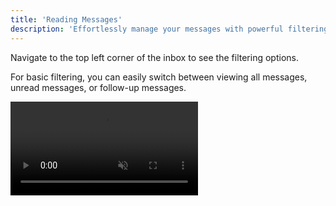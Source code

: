 ```yaml
---
title: 'Reading Messages'
description: 'Effortlessly manage your messages with powerful filtering and search options.'
---
```


Navigate to the top left corner of the inbox to see the filtering options.

For basic filtering, you can easily switch between viewing all messages, unread messages, or follow-up messages.

<video autoplay="true" muted="true" loop playsinline className="w-full aspect-video" src="/videos/guides_inbox_filt_basic.mp4" />

By default, the inbox is sorted by the latest message, ensuring you see the most recent interactions first. To search for a specific conversation, simply type the name of the lead into the search bar.

<video autoplay="true" muted="true" loop playsinline className="w-full aspect-video" src="/videos/guides_search_inbox.mp4" />

To access more advanced filters, click the filter icon beside the search bar.

<Tip>Filters can be combined to refine your search even further. For example, selecting both a specific label and a timeframe will narrow down results to messages that match **both** criteria.</Tip>

<video autoplay="true" muted="true" loop playsinline className="w-full aspect-video" src="/videos/guides_inbox_filt_adv.mp4" />

Here's what each filter means:
<AccordionGroup>
  <Accordion title="Current Label">Selecting a label here will display messages only from leads with that label. Choosing multiple labels will show messages from leads with either label.</Accordion>
  <Accordion title="Lists">If you've created a list, you can filter to only show messages from leads that are members of specific lists. Choosing multiple lists will show messages from leads in either list.</Accordion>
  <Accordion title="Reply Sent">Filter messages to display only those where you replied last, helping you stay on top of ongoing conversations.</Accordion>
  <Accordion title="No Reply Sent">This filter shows messages where the lead messaged last, showing conversions that need your attention.</Accordion>
  <Accordion title="Last Interaction">Choose from past 24 hours, past 7 days, or past 30 days to filter conversations based on the time of the last interaction.</Accordion>
</AccordionGroup>